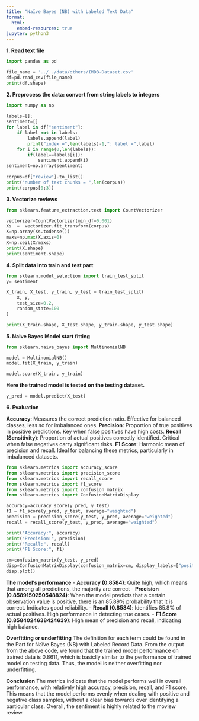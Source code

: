 ```yaml
---
title: "Naïve Bayes (NB) with Labeled Text Data"
format:
  html:
    embed-resources: true
jupyter: python3
---
```


**1. Read text file**
```python
import pandas as pd

file_name = '../../data/others/IMDB-Dataset.csv'
df=pd.read_csv(file_name)  
print(df.shape)
```

**2. Preprocess the data: convert from string labels to integers**
```python
import numpy as np
 
labels=[]; 
sentiment=[]
for label in df["sentiment"]:
    if label not in labels:
        labels.append(label)
        print("index =",len(labels)-1,": label =",label)
    for i in range(0,len(labels)):
        if(label==labels[i]):
            sentiment.append(i)
sentiment=np.array(sentiment)
 
corpus=df["review"].to_list()
print("number of text chunks = ",len(corpus))
print(corpus[0:3])
```

**3. Vectorize reviews**
```python
from sklearn.feature_extraction.text import CountVectorizer

vectorizer=CountVectorizer(min_df=0.001)   
Xs  =  vectorizer.fit_transform(corpus)   
X=np.array(Xs.todense())
maxs=np.max(X,axis=0)
X=np.ceil(X/maxs)
print(X.shape)
print(sentiment.shape)
```

**4. Split data into train and test part**
```python
from sklearn.model_selection import train_test_split
y= sentiment

X_train, X_test, y_train, y_test = train_test_split(
    X, y,
    test_size=0.2,
    random_state=100
)

print(X_train.shape, X_test.shape, y_train.shape, y_test.shape)
```

**5. Naive Bayes**
**Model start fitting**
```python
from sklearn.naive_bayes import MultinomialNB

model = MultinomialNB()
model.fit(X_train, y_train)

```

```python
model.score(X_train, y_train)
```

**Here the trained model is tested on the testing dataset.**
```python
y_pred = model.predict(X_test)
```

**6. Evaluation**

**Accuracy**: Measures the correct prediction ratio. Effective for balanced classes, less so for imbalanced ones.
**Precision**: Proportion of true positives in positive predictions. Key when false positives have high costs.
**Recall (Sensitivity)**: Proportion of actual positives correctly identified. Critical when false negatives carry significant risks.
**F1 Score**: Harmonic mean of precision and recall. Ideal for balancing these metrics, particularly in imbalanced datasets.

```python
from sklearn.metrics import accuracy_score
from sklearn.metrics import precision_score
from sklearn.metrics import recall_score
from sklearn.metrics import f1_score
from sklearn.metrics import confusion_matrix
from sklearn.metrics import ConfusionMatrixDisplay

accuracy=accuracy_score(y_pred, y_test)
f1 = f1_score(y_pred, y_test, average="weighted")
precision = precision_score(y_test, y_pred, average="weighted")
recall = recall_score(y_test, y_pred, average="weighted")

print("Accuracy:", accuracy)
print("Precision:", precision)
print("Recall:", recall)
print("F1 Score:", f1)

cm=confusion_matrix(y_test, y_pred)
disp=ConfusionMatrixDisplay(confusion_matrix=cm, display_labels=["positive","negative"])
disp.plot()
```

**The model’s performance**
- **Accuracy (0.8584)**: Quite high, which means that among all predictions, the majority are correct
- **Precision (0.8589150250548824)**: When the model predicts that a certain observation value is positive, there is an 85.89% probability that it is correct. Indicates good reliability.
- **Recall (0.8584)**: Identifies 85.8% of actual positives. High performance in detecting true cases.
- **F1 Score (0.8584024638424639)**: High mean of precision and recall, indicating high balance.


**Overfitting or underfitting**
The definition for each term could be found in the Part for Naïve Bayes (NB) with Labeled Record Data.
From the output from the above code, we found that the trained model performance on trained data is 0.8611, which is basiclly similar to the performance of trained model on testing data. Thus, the model is neither overfitting nor underfitting.

**Conclusion**
The metrics indicate that the model performs well in overall performance, with relatively high accuracy, precision, recall, and F1 score. This means that the model performs evenly when dealing with positive and negative class samples, without a clear bias towards over identifying a particular class. Overall, the sentiment is highly related to the moview review.
